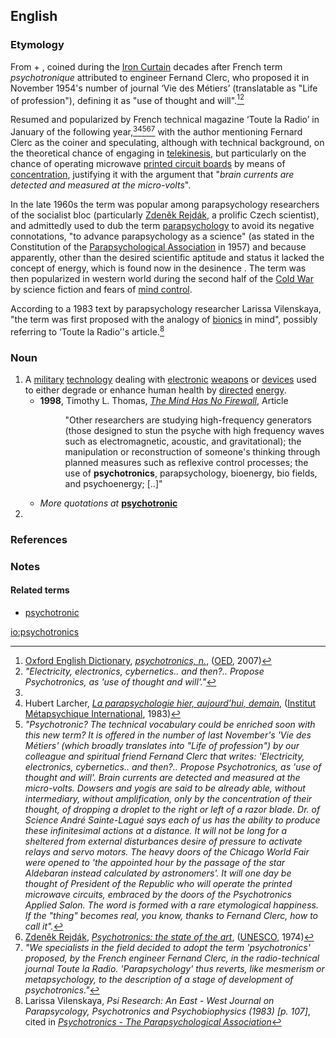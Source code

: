 ==English==

{{rfc|en|too wordy}}
===Etymology===
From {{m|en|psyche}} + {{m|en|electronics}}, coined during the [[Iron Curtain]] decades after French term ''psychotronique'' attributed to engineer Fernand Clerc, who proposed it in November 1954's number of journal ‘Vie des Métiers’ (translatable as "Life of profession"), defining it as "use of thought and will".<ref name="oed">[[w:Oxford English Dictionary|Oxford English Dictionary]], [http://www.oed.com/view/Entry/266023 ''psychotronics, n.''], ([[OED]], 2007)</ref><ref group="footnotes">''"Electricity, electronics, cybernetics.. and then?.. Propose Psychotronics, as 'use of thought and will'."''</ref>

Resumed and popularized by French technical magazine ‘Toute la Radio’ in January of the following year,<ref name="oed" /><ref name="metapsychique">Hubert Larcher, [http://www.metapsychique.org/La-parapsychologie-hier-aujourd.html ''La parapsychologie hier, aujourd’hui, demain''], ([[w:Institut Métapsychique International|Institut Métapsychique International]], 1983)</ref><ref group="footnotes">''"Psychotronic? The technical vocabulary could be enriched soon with this new term? It is offered in the number of last November's 'Vie des Métiers' (which broadly translates into "Life of profession") by our colleague and spiritual friend Fernand Clerc that writes: 'Electricity, electronics, cybernetics.. and then?.. Propose Psychotronics, as 'use of thought and will'. Brain currents are detected and measured at the micro-volts. Dowsers and yogis are said to be already able, without intermediary, without amplification, only by the concentration of their thought, of dropping a droplet to the right or left of a razor blade. Dr. of Science André Sainte-Lagué says each of us has the ability to produce these infinitesimal actions at a distance. It will not be long for a sheltered from external disturbances desire of pressure to activate relays and servo motors. The heavy doors of the Chicago World Fair were opened to 'the appointed hour by the passage of the star Aldebaran instead calculated by astronomers'. It will one day be thought of President of the Republic who will operate the printed microwave circuits, embraced by the doors of the Psychotronics Applied Salon. The word is formed with a rare etymological happiness. If the "thing" becomes real, you know, thanks to Fernand Clerc, how to call it".''</ref><ref>[[w:Zdeněk Rejdák|Zdeněk Rejdák]], [http://unesdoc.unesco.org/images/0001/000107/010749eo.pdf ''Psychotronics: the state of the art''], ([[UNESCO]], 1974)</ref><ref group="footnotes">''"We specialists in the field decided to adopt the term 'psychotronics' proposed, by the French engineer Fernand Clerc, in the radio-technical journal Toute la Radio. 'Parapsychology' thus reverts, like mesmerism or metapsychology, to the description of a stage of development of psychotronics."''</ref> with the author mentioning Fernard Clerc as the coiner and speculating, although with technical background, on the theoretical chance of engaging in [[telekinesis]], but particularly on the chance of operating microwave [[printed circuit boards]] by means of [[concentration]], justifying it with the argument that "''brain currents are detected and measured at the micro-volts''".

In the late 1960s the term was popular among parapsychology researchers of the socialist bloc (particularly [[w:Zdeněk Rejdák|Zdeněk Rejdák]], a prolific Czech scientist), and admittedly used to dub the term [[parapsychology]] to avoid its negative connotations, "to advance parapsychology as a science" (as stated in the Constitution of the [[w:Parapsychological Association|Parapsychological Association]] in 1957) and because apparently, other than the desired scientific aptitude and status it lacked the concept of energy, which is found now in the desinence {{m|en|electronics}}. The term was then popularized in western world during the second half of the [[Cold War]] by science fiction and fears of [[mind control]].

According to a 1983 text by parapsychology researcher Larissa Vilenskaya, "the term was first proposed with the analogy of [[bionics]] in mind", possibly referring to ‘Toute la Radio’'s article.<ref name="Larissa">Larissa Vilenskaya, ''Psi Research: An East - West Journal on Parapsycology, Psychotronics and Psychobiophysics (1983) [p. 107]'', cited in ''[http://parapsych.org/articles/53/357/psychotronics.aspx Psychotronics - The Parapsychological Association]''</ref>

===Noun===
{{en-noun|-}}
{{wikipedia}}

# A [[military]] [[technology]] dealing with [[electronic]] [[weapon]]s or [[device]]s used to either degrade or enhance human health by [[directed]] [[energy]].
#* '''1998''', Timothy L. Thomas, [http://strategicstudiesinstitute.army.mil/pubs/parameters/Articles/98spring/thomas.htm ''The Mind Has No Firewall''], Article
#*:"Other researchers are studying high-frequency generators (those designed to stun the psyche with high frequency waves such as electromagnetic, acoustic, and gravitational); the manipulation or reconstruction of someone's thinking through planned measures such as reflexive control processes; the use of '''psychotronics''', parapsychology, bioenergy, bio fields, and psychoenergy; [..]"
#* ''More quotations at'' '''[[psychotronic#Adjective|psychotronic]]'''
# {{synonym of|parapsychology|lang=en}}

===References===
<references />

===Notes===
<references group="footnotes" />

====Related terms====
* [[psychotronic]]

[[io:psychotronics]]
